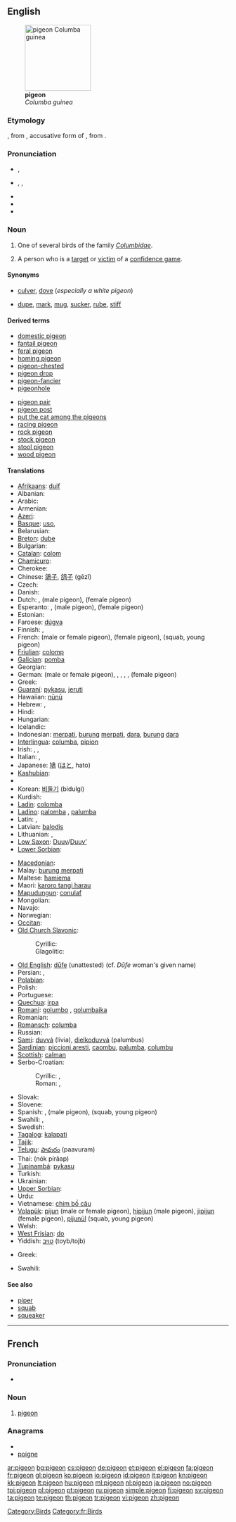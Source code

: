 {{wikipedia}}
==English==
[[Image:Columba guinea.jpg|thumb|right|150px|'''pigeon'''<br>''Columba guinea'']]

===Etymology===
{{etyl|fro|en}} {{term|pijon|lang=fro}}, from {{etyl|LL.}} {{term|pipionem||chirping bird|lang=la}}, accusative form of {{etyl|la|en}} {{term|pipio||chirping bird|lang=la}}, from {{term|pipire||to chirp|lang=la}}.

===Pronunciation===
* {{a|UK}} {{IPA|/ˈpɪdʒɪn/}}, {{SAMPA|/"pIdZIn/}}
* {{a|US}} {{enPR|pĭjʹən}}, {{IPA|/ˈpɪdʒən/}}, {{SAMPA|/"pIdZ@n/}}
* {{audio|En-us-pigeon.ogg|Audio (US)}}
* {{rhymes|ɪdʒən|ɪdʒɪn}}
* {{homophones|pidgin}}

===Noun===
{{en-noun}}

# One of several birds of the family ''[[Columbidae]]''.
# {{slang}} A person who is a [[target]] or [[victim]] of a [[confidence game]].

====Synonyms====
* {{sense|bird}} [[culver]], [[dove]] (''especially a white pigeon'')
* {{sense|person who is a target or victim of a confidence game}} [[dupe]], [[mark]], [[mug]], [[sucker]], [[rube]], [[stiff]]

====Derived terms====
{{rel-top|Terms derived from ''pigeon''}}
* [[domestic pigeon]]
* [[fantail pigeon]]
* [[feral pigeon]]
* [[homing pigeon]]
* [[pigeon-chested]]
* [[pigeon drop]]
* [[pigeon-fancier]]
* [[pigeonhole]]
{{rel-mid}}
* [[pigeon pair]]
* [[pigeon post]]
* [[put the cat among the pigeons]]
* [[racing pigeon]]
* [[rock pigeon]]
* [[stock pigeon]]
* [[stool pigeon]]
* [[wood pigeon]]
{{rel-bottom}}

====Translations====
{{trans-top|bird}}
* [[Afrikaans]]: [[duif]]
* Albanian: {{t-|sq|pëllumbi|xs=Albanian}}
* Arabic: {{Arab|[[حمامة]]}} {{IPAchar|(ħamāma)}} {{f}}
* Armenian: {{t+|hy|աղավնի|tr=aġavni}}
* [[Azeri]]: {{t+|az|göyərçin|xs=Azeri}}
* [[Basque]]: [[uso]],  {{t-|eu|urzo|xs=Basque}}
* Belarusian: {{t-|be|голуб|m|tr=golub|xs=Belarusian}}
* [[Breton]]: [[dube]]
* Bulgarian: {{t+|bg|гълъб|m|tr=gǎlǎb}}
* [[Catalan]]: [[colom]] {{m}}
* [[Chamicuro]]: {{tø|ccc|pujtuku}}
* Cherokee: {{t-|chr|ᏬᏱ|tr=woyi|sc=Cher|xs=Cherokee}}
* Chinese: [[鴿子]], [[鸽子]] (gēzǐ)
* Czech: {{t+|cs|holub|m}}
* Danish: {{t-|da|due}}
* Dutch: {{t+|nl|duif|f}}, {{t-|nl|doffer|m}} (male pigeon), {{t-|nl|duivin|f}} (female pigeon)
* Esperanto: {{t-|eo|kolombo|xs=Esperanto}}, {{t-|eo|virkolombo|xs=Esperanto}} (male pigeon), {{t-|eo|kolombino|xs=Esperanto}} (female pigeon)
* Estonian: {{t-|et|tuvi}}
* Faroese: [[dúgva]]
* Finnish: {{t+|fi|kyyhky}}, {{t+|fi|pulu}}
* French: {{t+|fr|pigeon|m}} (male or female pigeon), {{t-|fr|pigeonne|f}} (female pigeon), {{t-|fr|pigeonneau|m}} (squab, young pigeon)
* [[Friulian]]: [[colomp]]
* [[Galician]]: [[pomba]] {{f}}
* Georgian: {{t-|ka|მტრედი|tr=mtredi|sc=Geor|xs=Georgian}}
* German: {{t+|de|Taube|f}} (male or female pigeon), {{t+|de|Tauber|m}}, {{t-|de|Täuber|m}}, {{t-|de|Tauberich|m}}, {{t-|de|Täuberich|m}}, {{t-|de|Täubin|f}} (female pigeon)
* Greek: {{t+|el|περιστέρι|n|tr=peristéri}}
* [[Guaraní]]: [[pykasu]], [[jeruti]]
* Hawaiian: [[nūnū#Hawaiian|nūnū]]
* Hebrew: {{t-|he|תסיל}}, {{t+|he|יונה|f|tr=yoná}}
* Hindi: {{t-|hi|कबूतर|m|tr=kabūtar|xs=Hindi}}
* Hungarian: {{t+|hu|galamb}}
* Icelandic: {{t+|is|dúfa|f}}
* Indonesian: [[merpati]], [[burung]] [[merpati]], [[dara]], [[burung]] [[dara]]
* [[Interlingua]]: [[columba]], [[pipion]]
* Irish: {{t-|ga|colm|xs=Irish}}, {{t-|ga|colmán|xs=Irish}}, {{t+|ga|colúr|xs=Irish}}
* Italian: {{t+|it|piccione|m}}, {{t+|it|colombo|m}}
* Japanese: [[鳩]] ([[はと]], hato)
* [[Kashubian]]: {{t-|csb|gòłąbk|m|xs=Kashubian}}
* {{trreq|Khmer}}
* Korean: [[비둘기]] (bidulgi)
* Kurdish: {{ku-Arab|[[کۆتر]]}}
* [[Ladin]]: [[colomba]]
* [[Ladino]]: [[palomba]] {{f}}, [[palumba]] {{f}}
* Latin: {{t-|la|columbus|m}}, {{t-|la|columba|f}}
* Latvian: [[balodis]]
* Lithuanian: {{t+|lt|karvelis|m|xs=Lithuanian}}, {{t+|lt|balandis|m|xs=Lithuanian}}
* [[Low Saxon]]: [[Duuv]]/[[Duuv’]] {{f}}
* [[Lower Sorbian]]: {{tø|dsb|gołub|m|xs=Lower Sorbian}}
{{trans-mid}}
* [[Macedonian]]: {{t-|mk|гулаб|gulab|m}}
* Malay: [[burung merpati]]
* Maltese: [[ħamiema]] {{f}}
* Maori: [[karoro tangi harau]]
* [[Mapudungun]]: [[conulaf]]
* Mongolian: {{t-|mn|тагтаа|sc=Cyrl|xs=Mongolian}}
* Navajo: {{tø|nv|hasbídí}}
* Norwegian: {{t+|no|due|m|f}}
* [[Occitan]]: {{t|oc|colomb|xs=Occitan}} {{m}}
* [[Old Church Slavonic]]:
*: Cyrillic: {{tø|cu|голѫбь|m|tr=golǫbĭ|sc=Cyrl|xs=Old Church Slavonic}}
*: Glagolitic: {{tø|cu|ⰃⰑⰎⰨⰁⰠ|m|tr=golǫbĭ|sc=Glag|xs=Old Church Slavonic}}
* [[Old English]]: [[dūfe]] (unattested) (cf. ''Dūfe'' woman's given name)
* Persian: {{t+|fa|کبوتر|tr=kabutar|xs=Persian}},  {{t-|fa|کفتر|tr=kaftar|xs=Persian}}
* [[Polabian]]: {{tø|pox|ďölǫb|m|xs=Polabian}}
* Polish: {{t+|pl|gołąb|m}}
* Portuguese: {{t+|pt|pombo|m}}
* [[Quechua]]: [[irpa]]
* [[Romani]]: [[golumbo]] {{m}}, [[golumbaika]] {{f}}
* Romanian: {{t+|ro|porumbel}}
* [[Romansch]]: [[columba]]
* Russian: {{t+|ru|голубь|m|tr=gólub’}}
* [[Sami]]: [[duvvá]] (livia), [[dielkoduvvá]] (palumbus)
* [[Sardinian]]: [[piccioni aresti]], [[caombu]], [[palumba]], [[columbu]]
* [[Scottish]]: [[calman]]
* Serbo-Croatian:
*: Cyrillic: {{tø|sh|голуб|m|sc=Cyrl|xs=Serbo-Croatian}}, {{tø|sh|голубица|f|sc=Cyrl|xs=Serbo-Croatian}}
*: Roman: {{tø|sh|golub|m|xs=Serbo-Croatian}}, {{tø|sh|golubica|f|xs=Serbo-Croatian}}
* Slovak: {{t-|sk|holub|m}}
* Slovene: {{t+|sl|golob|m}}
* Spanish: {{t+|es|paloma|f}}, {{t-|es|palomo|m}} (male pigeon),  {{t-|es|pichón|m}} (squab, young pigeon)
* Swahili: {{t+|sw|hua|xs=Swahili}},  {{t+|sw|njiwa|xs=Swahili}}
* Swedish: {{t+|sv|duva|c}}
* [[Tagalog]]: [[kalapati]]
* [[Tajik]]: {{t-|tg|кабӯтар|tr=kabūtar|sc=Cyrl|xs=Tajik}}
* [[Telugu]]: [[పావురం]] (paavuram)
* Thai: {{Thai|[[นกพิราบ]]}} (nók pírâap)
* [[Tupinambá]]: [[pykasu]]
* Turkish: {{t+|tr|güvercin}}
* Ukrainian: {{t-|uk|голуб|m|tr=holub|xs=Ukrainian}}
* [[Upper Sorbian]]: {{tø|hsb|hołb|m|xs=Upper Sorbian}}
* Urdu: {{t-|ur|کبوتر|m|tr=kabutar|xs=Urdu}}
* Vietnamese: [[chim bồ câu]]
* [[Volapük]]: [[pijun]] (male or female pigeon), [[hipijun]] (male pigeon), [[jipijun]] (female pigeon), [[pijunül]] (squab, young pigeon)
* Welsh: {{t-|cy|colomen|xs=Welsh}}
* [[West Frisian]]: [[do]]
* Yiddish: [[טויב|טױב]] (toyb/tojb) {{f}}
{{trans-bottom}}

{{trans-top|victim of a confidence game}}
* Greek: {{t+|el|θύμα|n|tr=θíma}}
{{trans-mid}}
* Swahili: {{t+|sw|njiwa|xs=Swahili}}
{{trans-bottom}}

====See also====
* [[piper]]
* [[squab]]
* [[squeaker]]

[[Category:Birds]]

----

==French==

===Pronunciation===
* {{audio|Fr-pigeon.ogg|Audio}}

===Noun===
{{fr-noun|m}}

# [[pigeon#English|pigeon]]

===Anagrams===
* {{alphagram|eginop}}
* [[poigne#French|poigne]]

[[Category:fr:Birds]]

[[ar:pigeon]]
[[bg:pigeon]]
[[cs:pigeon]]
[[de:pigeon]]
[[et:pigeon]]
[[el:pigeon]]
[[fa:pigeon]]
[[fr:pigeon]]
[[gl:pigeon]]
[[ko:pigeon]]
[[io:pigeon]]
[[id:pigeon]]
[[it:pigeon]]
[[kn:pigeon]]
[[kk:pigeon]]
[[lt:pigeon]]
[[hu:pigeon]]
[[ml:pigeon]]
[[nl:pigeon]]
[[ja:pigeon]]
[[no:pigeon]]
[[tpi:pigeon]]
[[pl:pigeon]]
[[pt:pigeon]]
[[ru:pigeon]]
[[simple:pigeon]]
[[fi:pigeon]]
[[sv:pigeon]]
[[ta:pigeon]]
[[te:pigeon]]
[[th:pigeon]]
[[tr:pigeon]]
[[vi:pigeon]]
[[zh:pigeon]]